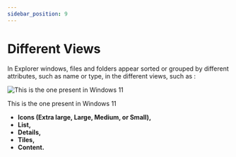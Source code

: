 ```yaml
---
sidebar_position: 9
---
```

# Different Views

In Explorer windows, files and folders appear sorted or grouped by different attributes, such as name or type, in the different views, such as :

![This is the one present in Windows 11](https://spectacled-wheel-852.notion.site/image/https%3A%2F%2Fs3-us-west-2.amazonaws.com%2Fsecure.notion-static.com%2F73499ea5-9fbf-4581-93c2-18960e4cbf85%2Fview_files_.png?id=bfd56ab7-be43-4c6a-a5dd-df6d4243dc0d&table=block&spaceId=7a45c1be-b13e-401f-8da8-83b3f1ea585f&width=650&userId=&cache=v2)

This is the one present in Windows 11

- **Icons (Extra large, Large, Medium, or Small),**
- **List,**
- **Details,**
- **Tiles,**
- **Content.**